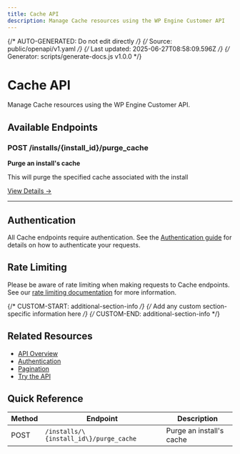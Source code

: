 ```yaml
---
title: Cache API
description: Manage Cache resources using the WP Engine Customer API
---
```


{/* AUTO-GENERATED: Do not edit directly */}
{/* Source: public/openapi/v1.yaml */}
{/* Last updated: 2025-06-27T08:58:09.596Z */}
{/* Generator: scripts/generate-docs.js v1.0.0 */}

# Cache API

Manage Cache resources using the WP Engine Customer API.

## Available Endpoints

### POST /installs/\{install_id\}/purge_cache

**Purge an install&#x27;s cache**

This will purge the specified cache associated with the install

[View Details →](/api-reference/endpoints/cache/purge-cache/)

---


## Authentication

All Cache endpoints require authentication. See the [Authentication guide](/api-reference/authentication/) for details on how to authenticate your requests.

## Rate Limiting

Please be aware of rate limiting when making requests to Cache endpoints. See our [rate limiting documentation](/api-reference/overview/#rate-limiting) for more information.

{/* CUSTOM-START: additional-section-info */}
{/* Add any custom section-specific information here */}
{/* CUSTOM-END: additional-section-info */}

## Related Resources

- [API Overview](/api-reference/overview/)
- [Authentication](/api-reference/authentication/)
- [Pagination](/api-reference/pagination/)
- [Try the API](/try/playground/)

## Quick Reference

| Method | Endpoint | Description |
|--------|----------|-------------|
| POST | `/installs/\{install_id\}/purge_cache` | Purge an install&#x27;s cache |
